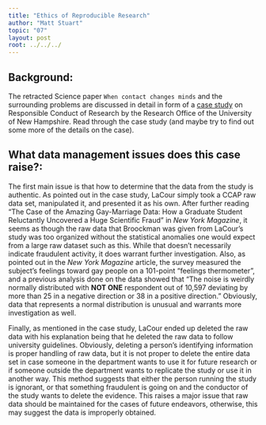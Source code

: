```yaml
---
title: "Ethics of Reproducible Research"
author: "Matt Stuart"
topic: "07"
layout: post
root: ../../../
---
```



## Background:

The retracted Science paper `When contact changes minds` and the surrounding problems are discussed in detail in form of a  [case study](https://www.unh.edu/research/sites/www.unh.edu.research/files/docs/RIS/lacour_case.pdf) on Responsible Conduct of Research by the Research Office of the University of New Hampshire. Read through the case study (and maybe try to find out some more of the details on the case). 

## What data management issues does this case raise?:

The first main issue is that how to determine that the data from the study is authentic.  As pointed out in the case study, LaCour simply took a CCAP raw data set, manipulated it, and presented it as his own.  After further reading "The Case of the Amazing Gay-Marriage Data: How a Graduate Student Reluctantly Uncovered a Huge Scientific Fraud" in *New York Magazine*, it seems as though the raw data that Broockman was given from LaCour's study was too organized without the statistical anomalies one would expect from a large raw dataset such as this.  While that doesn't necessarily indicate fraudulent activity, it does warrant further investigation.  Also, as pointed out in the *New York Magazine* article, the survey measured the subject's feelings toward gay people on a 101-point "feelings thermometer", and a previous analysis done on the data showed that "The noise is weirdly normally distributed with **NOT ONE** respondent out of 10,597 deviating by more than 25 in a negative direction or 38 in a positive direction."  Obviously, data that represents a normal distribution is unusual and warrants more investigation as well.

Finally, as mentioned in the case study, LaCour ended up deleted the raw data with his explanation being that he deleted the raw data to follow university guidelines.  Obviously, deleting a person's identifying information is proper handling of raw data, but it is not proper to delete the entire data set in case someone in the department wants to use it for future research or if someone outside the department wants to replicate the study or use it in another way.  This method suggests that either the person running the study is ignorant, or that something fraudulent is going on and the conductor of the study wants to delete the evidence.  This raises a major issue that raw data should be maintained for the cases of future endeavors, otherwise, this may suggest the data is improperly obtained.
